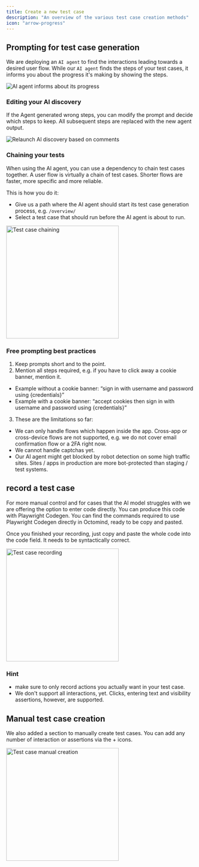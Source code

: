 ```yaml
---
title: Create a new test case
description: "An overview of the various test case creation methods"
icon: "arrow-progress"
---
```


## Prompting for test case generation

We are deploying an `AI agent` to find the interactions leading towards a desired user flow.
While our `AI agent` finds the steps of your test cases, it informs you about the progress it's making by showing the steps.

<Frame caption="AI agent informs about its progress, screenshot 02/2024">
  <img
    src="images/AI-Agent-generating-steps.png"
    alt="AI agent informs about its progress"
  />
</Frame>

### Editing your AI discovery

If the Agent generated wrong steps, you can modify the prompt and decide which steps to keep. All subsequent steps are replaced with the new agent output.

<Frame caption="Relaunch AI discovery based on your comments, screenshot 02/2024">
  <img
    src="images/AI-Agent-recreate-steps.png"
    alt="Relaunch AI discovery based on comments"
  />
</Frame>

### Chaining your tests

When using the AI agent, you can use a dependency to chain test cases together. A user flow is virtually a chain of test cases. Shorter flows are faster, more specific and more reliable.

This is how you do it:

- Give us a path where the AI agent should start its test case generation process, e.g. `/overview/`
- Select a test case that should run before the AI agent is about to run.

<Frame caption="Test case chaining, screenshot 02/2024">
  <img
    src="images/Test-case-define-dependency.png"
    alt="Test case chaining"
    width="300px"
  />
</Frame>

<div class="mt-8" />

### Free prompting best practices

1. Keep prompts short and to the point.
2. Mention all steps required, e.g. if you have to click away a cookie banner, mention it.

- Example without a cookie banner: “sign in with username and password using \{credentials\}”
- Example with a cookie banner: “accept cookies then sign in with username and password using \{credentials\}”

3. These are the limitations so far:

- We can only handle flows which happen inside the app. Cross-app or cross-device flows are not supported, e.g. we do not cover email confirmation flow or a 2FA right now.
- We cannot handle captchas yet.
- Our AI agent might get blocked by robot detection on some high traffic sites. Sites / apps in production are more bot-protected than staging / test systems.

## record a test case

For more manual control and for cases that the AI model struggles with we are offering the option to enter code directly. You can produce this code with Playwright Codegen.
You can find the commands required to use Playwright Codegen directly in Octomind, ready to be copy and pasted.

Once you finished your recording, just copy and paste the whole code into the code field. It needs to be syntactically correct.

<Frame caption="Test case recording, screenshot 02/2024">
  <img
    src="images/Test-case-recording.png"
    alt="Test case recording"
    width="300px"
  />
</Frame>

### Hint

- make sure to only record actions you actually want in your test case.
- We don't support all interactions, yet. Clicks, entering text and visibility assertions, however, are supported.

## Manual test case creation

We also added a section to manually create test cases. You can add any number of interaction or assertions via the + icons.

<Frame caption="Test case manual creation, screenshot 02/2024">
  <img
    src="images/Test-case-manual.png"
    alt="Test case manual creation"
    width="300px"
  />
</Frame>
